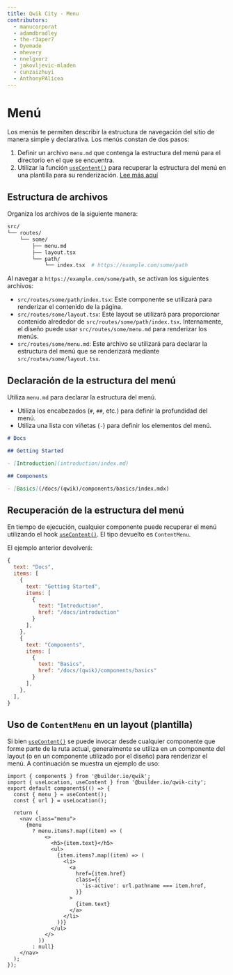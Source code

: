 ```yaml
---
title: Qwik City - Menu
contributors:
  - manucorporat
  - adamdbradley
  - the-r3aper7
  - Oyemade
  - mhevery
  - nnelgxorz
  - jakovljevic-mladen
  - cunzaizhuyi
  - AnthonyPAlicea
---
```


# Menú

Los menús te permiten describir la estructura de navegación del sitio de manera simple y declarativa. Los menús constan de dos pasos:

1. Definir un archivo `menu.md` que contenga la estructura del menú para el directorio en el que se encuentra.
2. Utilizar la función [`useContent()`](/docs/(qwikcity)/api/index.mdx#usecontent) para recuperar la estructura del menú en una plantilla para su renderización. [Lee más aquí](/docs/(qwikcity)/api/index.mdx#usecontent)

## Estructura de archivos

Organiza los archivos de la siguiente manera:

```bash
src/
└── routes/
    └── some/
        ├── menu.md
        ├── layout.tsx
        └── path/
            └── index.tsx  # https://example.com/some/path
```

Al navegar a `https://example.com/some/path`, se activan los siguientes archivos:

- `src/routes/some/path/index.tsx`: Este componente se utilizará para renderizar el contenido de la página.
- `src/routes/some/layout.tsx`: Este layout se utilizará para proporcionar contenido alrededor de `src/routes/some/path/index.tsx`. Internamente, el diseño puede usar `src/routes/some/menu.md` para renderizar los menús.
- `src/routes/some/menu.md`: Este archivo se utilizará para declarar la estructura del menú que se renderizará mediante `src/routes/some/layout.tsx`.

## Declaración de la estructura del menú

Utiliza `menu.md` para declarar la estructura del menú.

- Utiliza los encabezados (`#`, `##`, etc.) para definir la profundidad del menú.
- Utiliza una lista con viñetas (`-`) para definir los elementos del menú.

```markdown title="src/route/some/menu.md"
# Docs

## Getting Started

- [Introduction](introduction/index.md)

## Components

- [Basics](/docs/(qwik)/components/basics/index.mdx)
```

## Recuperación de la estructura del menú

En tiempo de ejecución, cualquier componente puede recuperar el menú utilizando el hook [`useContent()`](/docs/(qwikcity)/api/index.mdx#usecontent). El tipo devuelto es `ContentMenu`.

El ejemplo anterior devolverá:

```javascript
{
  text: "Docs",
  items: [
    {
      text: "Getting Started",
      items: [
        {
          text: "Introduction",
          href: "/docs/introduction"
        }
      ],
    },
    {
      text: "Components",
      items: [
        {
          text: "Basics",
          href: "/docs/(qwik)/components/basics"
        }
      ],
    },
  ],
}
```

## Uso de `ContentMenu` en un layout (plantilla)

Si bien [`useContent()`](/docs/(qwikcity)/api/index.mdx#usecontent) se puede invocar desde cualquier componente que forme parte de la ruta actual, generalmente se utiliza en un componente del layout (o en un componente utilizado por el diseño) para renderizar el menú. A continuación se muestra un ejemplo de uso:

```tsx
import { component$ } from '@builder.io/qwik';
import { useLocation, useContent } from '@builder.io/qwik-city';
export default component$(() => {
  const { menu } = useContent();
  const { url } = useLocation();

  return (
    <nav class="menu">
      {menu
        ? menu.items?.map((item) => (
            <>
              <h5>{item.text}</h5>
              <ul>
                {item.items?.map((item) => (
                  <li>
                    <a
                      href={item.href}
                      class={{
                        'is-active': url.pathname === item.href,
                      }}
                    >
                      {item.text}
                    </a>
                  </li>
                ))}
              </ul>
            </>
          ))
        : null}
    </nav>
  );
});
```
